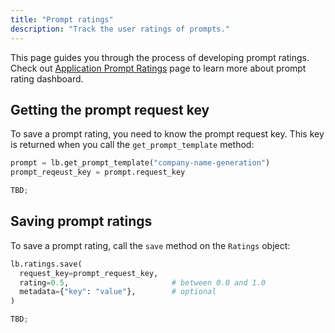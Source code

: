 ```yaml
---
title: "Prompt ratings"
description: "Track the user ratings of prompts."
---
```


This page guides you through the process of developing prompt ratings.
Check out [Application Prompt Ratings](/application/prompt-ratings) page to
learn more about prompt rating dashboard.

## Getting the prompt request key

To save a prompt rating, you need to know the prompt request key. This key
is returned when you call the `get_prompt_template` method:

<CodeGroup>

```python python
prompt = lb.get_prompt_template("company-name-generation")
prompt_reqeust_key = prompt.request_key
```

```typescript typescript
TBD;
```

</CodeGroup>

## Saving prompt ratings

To save a prompt rating, call the `save` method on the `Ratings` object:

<CodeGroup>

```python python
lb.ratings.save(
  request_key=prompt_request_key,
  rating=0.5,                       # between 0.0 and 1.0
  metadata={"key": "value"},        # optional
)
```

```typescript typescript
TBD;
```

</CodeGroup>

